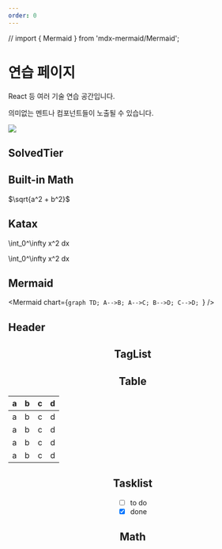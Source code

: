 ---
order: 0
---

// import { Mermaid } from 'mdx-mermaid/Mermaid';


# 연습 페이지

React 등 여러 기술 연습 공간입니다.

의미없는 멘트나 컴포넌트들이 노출될 수 있습니다.

![](../../../assets/2023-04-28-11-36-03.png)

## SolvedTier

<SolvedTier tierName={TierName.Bronze} grade={5} />
<SolvedTier tierName={TierName.Silver} grade={4} />
<SolvedTier tierName={TierName.Gold} grade={3} />
<SolvedTier tierName={TierName.Platinum} grade={2} />
<SolvedTier tierName={TierName.Diamond} grade={1} />
<SolvedTier tierName={TierName.Ruby} grade={5} />

## Built-in Math

$\sqrt{a^2 + b^2}$

## Katax
<InlineMath>\int_0^\infty x^2 dx</InlineMath>

<InlineMath math="\int_0^\infty x^2 dx"/>

<BlockMath>\int_0^\infty x^2 dx</BlockMath>

<BlockMath math="\int_0^\infty x^2 dx"/>

## Mermaid

<Mermaid chart={`graph TD;
    A-->B;
    A-->C;
    B-->D;
    C-->D;
`} />

## Header

<Header />

## TagList
<TagList />

## Table

| a | b  |  c |  d  |
| - | :- | -: | :-: |
| a | b  |  c |  d  |
| a | b  |  c |  d  |
| a | b  |  c |  d  |
| a | b  |  c |  d  |

## Tasklist

* [ ] to do
* [x] done

## Math
<HelloGraph />


<Comment />
